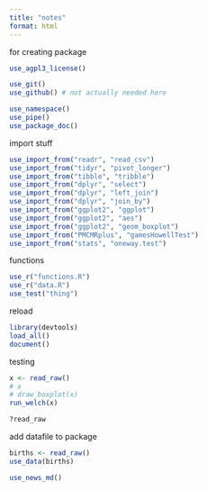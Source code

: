 ```yaml
---
title: "notes"
format: html
---
```


for creating package

```r
use_agpl3_license()
```

```r
use_git()
use_github() # not actually needed here
```

```r
use_namespace()
use_pipe()
use_package_doc()
```

import stuff

```r
use_import_from("readr", "read_csv")
use_import_from("tidyr", "pivot_longer")
use_import_from("tibble", "tribble")
use_import_from("dplyr", "select")
use_import_from("dplyr", "left_join")
use_import_from("dplyr", "join_by")
use_import_from("ggplot2", "ggplot")
use_import_from("ggplot2", "aes")
use_import_from("ggplot2", "geom_boxplot")
use_import_from("PMCMRplus", "gamesHowellTest")
use_import_from("stats", "oneway.test")
```


functions

```r
use_r("functions.R")
use_r("data.R")
use_test("thing")
```

reload

```r
library(devtools)
load_all()
document()
```

testing

```r
x <- read_raw()
# x
# draw_boxplot(x)
run_welch(x)
```

```r
?read_raw
```

add datafile to package

```r
births <- read_raw()
use_data(births)
```

```r
use_news_md()
```


